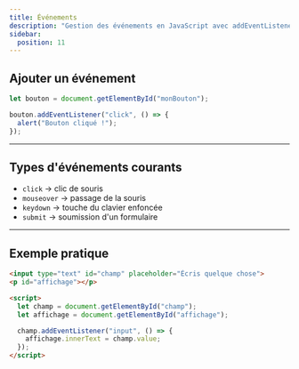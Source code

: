 ```yaml
---
title: Événements
description: "Gestion des événements en JavaScript avec addEventListener."
sidebar:
  position: 11
---
```


## Ajouter un événement

```js
let bouton = document.getElementById("monBouton");

bouton.addEventListener("click", () => {
  alert("Bouton cliqué !");
});
```

---

## Types d'événements courants

- `click` → clic de souris  
- `mouseover` → passage de la souris  
- `keydown` → touche du clavier enfoncée  
- `submit` → soumission d'un formulaire  

---

## Exemple pratique

```html
<input type="text" id="champ" placeholder="Écris quelque chose">
<p id="affichage"></p>

<script>
  let champ = document.getElementById("champ");
  let affichage = document.getElementById("affichage");

  champ.addEventListener("input", () => {
    affichage.innerText = champ.value;
  });
</script>
```
